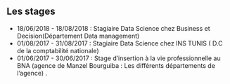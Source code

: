 
## Les stages

- 18/06/2018 - 18/08/2018 : Stagiaire Data Science chez Business et Decision(Département Data management)
- 01/08/2017 - 31/08/2017 : Stagiaire Data Science chez INS TUNIS ( D.C de la comptabilité nationale)
- 01/06/2017 - 30/06/2017 : Stage d’insertion à la vie professionnelle au BNA (agence de Manzel Bourguiba : Les différents départements de l’agence) .